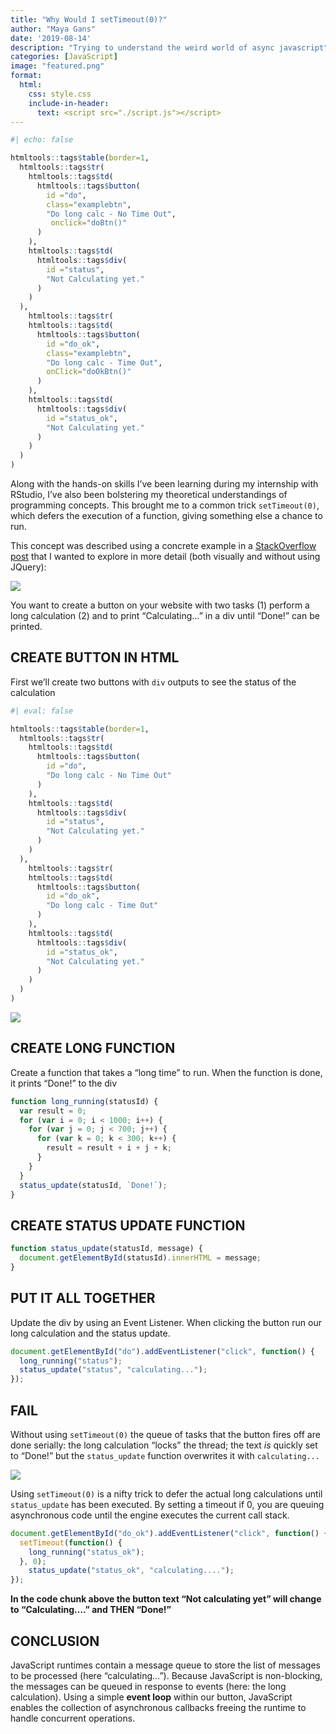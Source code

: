 ```yaml
---
title: "Why Would I setTimeout(0)?"
author: "Maya Gans"
date: '2019-08-14'
description: "Trying to understand the weird world of async javascript"
categories: [JavaScript]
image: "featured.png"
format:
  html:
    css: style.css
    include-in-header: 
      text: <script src="./script.js"></script>
---
```


<div class="table-container">
```r
#| echo: false

htmltools::tags$table(border=1,
  htmltools::tags$tr(
    htmltools::tags$td(
      htmltools::tags$button(
        id ="do",
        class="examplebtn",
        "Do long calc - No Time Out",
         onclick="doBtn()"
      )
    ),
    htmltools::tags$td(
      htmltools::tags$div(
        id ="status",
        "Not Calculating yet."
      )
    )
  ),
    htmltools::tags$tr(
    htmltools::tags$td(
      htmltools::tags$button(
        id ="do_ok",
        class="examplebtn",
        "Do long calc - Time Out",
        onClick="doOkBtn()"
      )
    ),
    htmltools::tags$td(
      htmltools::tags$div(
        id ="status_ok",
        "Not Calculating yet."
      )
    )
  )
)
```
</div>

Along with the hands-on skills I've been learning during my internship with RStudio, I've also been bolstering my theoretical understandings of programming concepts. This brought me to a common trick `setTimeout(0)`, which defers the execution of a function, giving something else a chance to run. 

This concept was described using a concrete example in a [StackOverflow post](https://stackoverflow.com/questions/779379/why-is-settimeoutfn-0-sometimes-useful) that I wanted to explore in more detail (both visually and without using JQuery):

![](img1.png)

You want to create a button on your website with two tasks (1) perform a long calculation (2) and to print "Calculating..." in a div until "Done!" can be printed.

## CREATE BUTTON IN HTML
First we'll create two buttons with `div` outputs to see the status of the calculation

```r
#| eval: false

htmltools::tags$table(border=1,
  htmltools::tags$tr(
    htmltools::tags$td(
      htmltools::tags$button(
        id ="do",
        "Do long calc - No Time Out"
      )
    ),
    htmltools::tags$td(
      htmltools::tags$div(
        id ="status",
        "Not Calculating yet."
      )
    )
  ),
    htmltools::tags$tr(
    htmltools::tags$td(
      htmltools::tags$button(
        id ="do_ok",
        "Do long calc - Time Out"
      )
    ),
    htmltools::tags$td(
      htmltools::tags$div(
        id ="status_ok",
        "Not Calculating yet."
      )
    )
  )
)
```


![](img3.png)

## CREATE LONG FUNCTION
Create a function that takes a "long time" to run. When the function is done, it prints "Done!" to the div

```js
function long_running(statusId) {
  var result = 0;
  for (var i = 0; i < 1000; i++) {
    for (var j = 0; j < 700; j++) {
      for (var k = 0; k < 300; k++) {
        result = result + i + j + k;
      }
    }
  }
  status_update(statusId, `Done!`);
}
```

## CREATE STATUS UPDATE FUNCTION

```js
function status_update(statusId, message) {
  document.getElementById(statusId).innerHTML = message;
}
```

## PUT IT ALL TOGETHER
Update the div by using an Event Listener. When clicking the button run our long calculation and the status update.

```js
document.getElementById("do").addEventListener("click", function() {
  long_running("status");
  status_update("status", "calculating...");
});
```

## FAIL 

Without using `setTimeout(0)` the queue of tasks that the button fires off are done serially: the long calculation "locks" the thread; the text *is* quickly set to "Done!" but the `status_update` function overwrites it with `calculating...`

![](img2.png)

Using `setTimeout(0)` is a nifty trick to defer the actual long calculations until `status_update` has been executed. By setting a timeout if 0, you are queuing asynchronous code until the engine executes the current call stack.

```js
document.getElementById("do_ok").addEventListener("click", function() {
  setTimeout(function() {
    long_running("status_ok");
  }, 0);
    status_update("status_ok", "calculating....");
});
```

**In the code chunk above the button text "Not calculating yet" will change to "Calculating...." and THEN "Done!"**

## CONCLUSION 
JavaScript runtimes contain a message queue to store the list of messages to be processed (here "calculating..."). Because JavaScript is non-blocking, the messages can be queued in response to events (here: the long calculation). Using a simple **event loop** within our button, JavaScript enables the collection of asynchronous callbacks freeing the runtime to handle concurrent operations.
